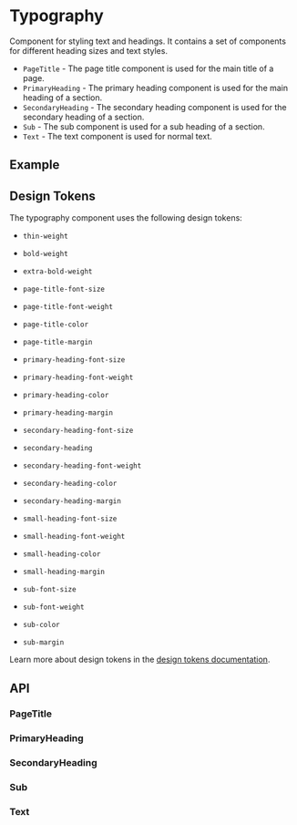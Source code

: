 
<Meta title="Docs/Components/Typography" />

# Typography
Component for styling text and headings. It contains a set
of components for different heading sizes and text styles.

- `PageTitle` - The page title component is used for the main title of a page.
- `PrimaryHeading` - The primary heading component is used for the main heading of a section.
- `SecondaryHeading` - The secondary heading component is used for the secondary heading of a section.
- `Sub` - The sub component is used for a sub heading of a section.
- `Text` - The text component is used for normal text.

## Example
<Canvas withSource="open">
  <Story id="components-typography-pagetitle--simple" />
</Canvas>

## Design Tokens
The typography component uses the following design tokens:

- `thin-weight`
- `bold-weight`
- `extra-bold-weight`


- `page-title-font-size`
- `page-title-font-weight`
- `page-title-color`
- `page-title-margin`
- `primary-heading-font-size`
- `primary-heading-font-weight`
- `primary-heading-color`
- `primary-heading-margin`
- `secondary-heading-font-size`
- `secondary-heading`
- `secondary-heading-font-weight`
- `secondary-heading-color`
- `secondary-heading-margin`
- `small-heading-font-size`
- `small-heading-font-weight`
- `small-heading-color`
- `small-heading-margin`
- `sub-font-size`
- `sub-font-weight`
- `sub-color`
- `sub-margin`

Learn more about design tokens in the [design tokens documentation](?path=/story/docs-design-tokens-getting-started--page).

## API
### PageTitle
<ArgsTable of={PageTitle} />

### PrimaryHeading
<ArgsTable of={PrimaryHeading} />

### SecondaryHeading
<ArgsTable of={SecondaryHeading} />

### Sub
<ArgsTable of={Sub} />

### Text
<ArgsTable of={Text} />
